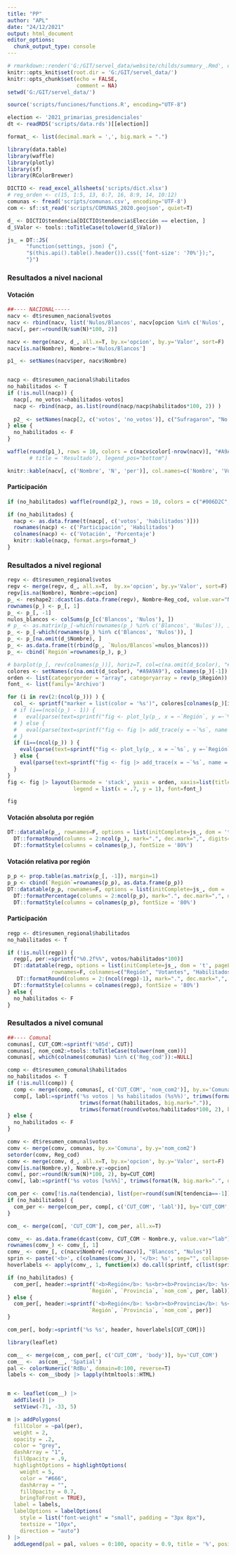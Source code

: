 ```yaml
---
title: "PP"
author: "APL"
date: "24/12/2021"
output: html_document
editor_options: 
  chunk_output_type: console
---
```


```r
# rmarkdown::render('G:/GIT/servel_data/website/childs/summary_.Rmd', output_file = 'G:/GIT/servel_data/website/childs/summary.html')
knitr::opts_knit$set(root.dir = 'G:/GIT/servel_data/')
knitr::opts_chunk$set(echo = FALSE,
                      comment = NA)
setwd('G:/GIT/servel_data/')

source('scripts/funciones/functions.R', encoding="UTF-8")
```


```r
election <- '2021_primarias_presidenciales'
dt <- readRDS('scripts/data.rds')[[election]]

format_ <- list(decimal.mark = ',', big.mark = ".")
```


```r
library(data.table)
library(waffle)
library(plotly)
library(sf)
library(RColorBrewer)

DICTIO <- read_excel_allsheets('scripts/dict.xlsx')
# reg_orden <- c(15, 1:5, 13, 6:7, 16, 8:9, 14, 10:12)
comunas <- fread('scripts/comunas.csv', encoding='UTF-8')
com <- sf::st_read('scripts/COMUNAS_2020.geojson', quiet=T)

d_ <- DICTIO$tendencia[DICTIO$tendencia$Elección == election, ]
d_$Valor <- tools::toTitleCase(tolower(d_$Valor))

js_ = DT::JS(
      "function(settings, json) {",
      "$(this.api().table().header()).css({'font-size': '70%'});",
      "}")
```


### Resultados a nivel nacional

#### Votación

```r
##---- NACIONAL-----
nacv <- dt$resumen_nacional$votos
nacv <- rbind(nacv, list('Nulos/Blancos', nacv[opcion %in% c('Nulos', 'Blancos'), sum(N)]))[!opcion %in% c('Nulos', 'Blancos')]
nacv[, per:=round(N/sum(N)*100, 2)]

nacv <- merge(nacv, d_, all.x=T, by.x='opcion', by.y='Valor', sort=F)
nacv[is.na(Nombre), Nombre:='Nulos/Blancos']

p1_ <- setNames(nacv$per, nacv$Nombre)


nacp <- dt$resumen_nacional$habilitados
no_habilitados <- T
if (!is.null(nacp)) {
  nacp[, no_votos:=habilitados-votos]
  nacp <- rbind(nacp, as.list(round(nacp/nacp$habilitados*100, 2)) )
  
  p2_ <- setNames(nacp[2, c('votos', 'no_votos')], c("Sufragaron", "No sufragaron"))
} else {
  no_habilitados <- F
}

```


```r
waffle(round(p1_), rows = 10, colors = c(nacv$color[-nrow(nacv)], "#A9A9A9")) #,
       # title = 'Resultado'), legend_pos="bottom")
```


```r
knitr::kable(nacv[, c('Nombre', 'N', 'per')], col.names=c('Nombre', 'Votación', 'Porcentaje'), format.args=format_)
```


#### Participación

```r
if (no_habilitados) waffle(round(p2_), rows = 10, colors = c("#006D2C", "#a1d99b"))
```


```r
if (no_habilitados) {
  nacp <- as.data.frame(t(nacp[, c('votos', 'habilitados')]))
  rownames(nacp) <- c('Participación', 'Habilitados')
  colnames(nacp) <- c('Votación', 'Porcentaje')
  knitr::kable(nacp, format.args=format_)
}
```


### Resultados a nivel regional

```r
regv <- dt$resumen_regional$votos
regv <- merge(regv, d_, all.x=T,  by.x='opcion', by.y='Valor', sort=F)
regv[is.na(Nombre), Nombre:=opcion]
p_ <- reshape2::dcast(as.data.frame(regv), Nombre~Reg_cod, value.var="N")
rownames(p_) <- p_[, 1]
p_ <- p_[, -1]
nulos_blancos <- colSums(p_[c('Blancos', 'Nulos'), ])
# p_ <- as.matrix(p_[-which(rownames(p_) %in% c('Blancos', 'Nulos')), ])
p_ <- p_[-which(rownames(p_) %in% c('Blancos', 'Nulos')), ]
p_ <- p_[na.omit(d_$Nombre), ]
p_ <- as.data.frame(t(rbind(p_, `Nulos/Blancos`=nulos_blancos)))
p_ <- cbind(`Región`=rownames(p_), p_)

# barplot(p_[, rev(colnames(p_))], horiz=T, col=c(na.omit(d_$color), "#A9A9A9"), las=1, beside=F) #, log="x")
colores <- setNames(c(na.omit(d_$color), "#A9A9A9"), colnames(p_)[-1])
orden <- list(categoryorder = "array", categoryarray = rev(p_$Región))
font_ <- list(family='Archivo')

for (i in rev(2:(ncol(p_))) ) {
  col_ <- sprintf("marker = list(color = '%s')", colores[colnames(p_)[i]])
  # if (i==(ncol(p_) - 1)) {
  #   eval(parse(text=sprintf("fig <- plot_ly(p_, x = ~`Región`, y =~`%s`, type='bar', name='%s', orientation = 'v', %s)", colnames(p_)[i], colnames(p_)[i], col_)) )
  # } else {
  #   eval(parse(text=sprintf("fig <- fig |> add_trace(y = ~`%s`, name = '%s', %s)", colnames(p_)[i], colnames(p_)[i], col_)) )  
  # }
  if (i==(ncol(p_)) ) {
    eval(parse(text=sprintf("fig <- plot_ly(p_, x = ~`%s`, y =~`Región`, type='bar', name='%s', orientation = 'v', %s)", colnames(p_)[i], colnames(p_)[i], col_)) )
  } else {
    eval(parse(text=sprintf("fig <- fig |> add_trace(x = ~`%s`, name = '%s', %s)", colnames(p_)[i], colnames(p_)[i], col_)) )  
  }
}
fig <- fig |> layout(barmode = 'stack', yaxis = orden, xaxis=list(title='Número de votos'),
                     legend = list(x = .7, y = 1), font=font_)
```

```r
fig
```


#### Votación absoluta por región

```r
DT::datatable(p_, rownames=F, options = list(initComplete=js_, dom = 't', pageLength = 500, columnDefs = list(list(className = 'dt-center', targets = "_all"))) ) |>
  DT::formatRound(columns = 2:ncol(p_), mark=".", dec.mark=",", digits=0) |>
  DT::formatStyle(columns = colnames(p_), fontSize = '80%')
```


#### Votación relativa por región

```r
p_p <- prop.table(as.matrix(p_[, -1]), margin=1)
p_p <- cbind(`Región`=rownames(p_p), as.data.frame(p_p))
DT::datatable(p_p, rownames=F, options = list(initComplete=js_, dom = 't', pageLength = 500, columnDefs = list(list(className = 'dt-center', targets = "_all"))) ) |>
  DT::formatPercentage(columns = 2:ncol(p_p), mark=".", dec.mark=",", digits=2) |>
  DT::formatStyle(columns = colnames(p_p), fontSize = '80%')

```


#### Participación

```r
regp <- dt$resumen_regional$habilitados
no_habilitados <- T

if (!is.null(regp)) {
  regp[, per:=sprintf("%0.2f%%", votos/habilitados*100)]
  DT::datatable(regp, options = list(initComplete=js_, dom = 't', pageLength = 500, columnDefs = list(list(className = 'dt-center', targets = "_all"))), 
              rownames=F, colnames=c("Región", "Votantes", "Habilitados", "Porcentaje participación")) |>
   DT::formatRound(columns = 2:(ncol(regp)-1), mark=".", dec.mark=",", digits=0) |>
  DT::formatStyle(columns = colnames(regp), fontSize = '80%')
} else {
  no_habilitados <- F
}
```



### Resultados a nivel comunal

```r
##---- Comunal
comunas[, CUT_COM:=sprintf('%05d', CUT)]
comunas[, nom_com2:=tools::toTitleCase(tolower(nom_com))]
comunas[, which(colnames(comunas) %in% c('Reg_cod')):=NULL]

comp <- dt$resumen_comunal$habilitados
no_habilitados <- T
if (!is.null(comp)) {
  comp <- merge(comp, comunas[, c('CUT_COM', 'nom_com2')], by.x='Comuna', by.y='nom_com2')
  comp[, labl:=sprintf('%s votos | %s habilitados (%s%%)', trimws(format(votos, big.mark=".")), 
                       trimws(format(habilitados, big.mark=".")),
                       trimws(format(round(votos/habilitados*100, 2), big.mark=".", decimal.mark=",")))]  
} else {
  no_habilitados <- F
}

comv <- dt$resumen_comunal$votos
comv <- merge(comv, comunas, by.x='Comuna', by.y='nom_com2')
setorder(comv, Reg_cod)
comv <- merge(comv, d_, all.x=T, by.x='opcion', by.y='Valor', sort=F)
comv[is.na(Nombre.y), Nombre.y:=opcion]
comv[, por:=round(N/sum(N)*100, 2), by=CUT_COM]
comv[, lab:=sprintf('%s votos [%s%%]', trimws(format(N, big.mark=".", decimal.mark=",")), trimws(format(por, big.mark=".", decimal.mark=",")) )]

com_per <- comv[!is.na(tendencia), list(per=round(sum(N[tendencia==-1]) / sum(N) * 100, 1) ), by=c("CUT_COM", "nom_com", "Región", "Provincia")]
if (no_habilitados) {
  com_per <- merge(com_per, comp[, c('CUT_COM', 'labl')], by='CUT_COM', sort=F)  
}

com_ <- merge(com[, 'CUT_COM'], com_per, all.x=T)

comv_ <- as.data.frame(dcast(comv, CUT_COM ~ Nombre.y, value.var="lab"))
rownames(comv_) <- comv_[, 1]
comv_ <- comv_[, c(nacv$Nombre[-nrow(nacv)], "Blancos", "Nulos")]
sprin <- paste('<b>', c(colnames(comv_)), '</b>: %s', sep="", collapse='<br>')
hoverlabels <- apply(comv_, 1, function(x) do.call(sprintf, c(list(sprin), as.list(x))))

if (no_habilitados) {
  com_per[, header:=sprintf('<b>Región</b>: %s<br><b>Provincia</b>: %s<br><b>Comuna</b>: %s<br><br><b>Votación de Izquierda</b>: %s%%<br><b>Participación</b>: %s<br><br>', 
                          `Región`, `Provincia`, `nom_com`, per, labl)]
} else {
  com_per[, header:=sprintf('<b>Región</b>: %s<br><b>Provincia</b>: %s<br><b>Comuna</b>: %s<br><br><b>Votación de Izquierda</b>: %s%%<br><br>', 
                          `Región`, `Provincia`, `nom_com`, per)]
}

com_per[, body:=sprintf('%s %s', header, hoverlabels[CUT_COM])]
```


```r
library(leaflet)

com__ <- merge(com_, com_per[, c('CUT_COM', 'body')], by='CUT_COM')
com__ <-  as(com__, 'Spatial')
pal <- colorNumeric('RdBu', domain=0:100, reverse=T)
labels <- com__$body |> lapply(htmltools::HTML)


m <- leaflet(com__) |>
  addTiles() |>
  setView(-71, -33, 5)

m |> addPolygons(
  fillColor = ~pal(per),
  weight = 2,
  opacity = .2,
  color = "grey",
  dashArray = "1",
  fillOpacity = .9,
  highlightOptions = highlightOptions(
    weight = 5,
    color = "#666",
    dashArray = "",
    fillOpacity = 0.7,
    bringToFront = TRUE),
  label = labels,
  labelOptions = labelOptions(
    style = list("font-weight" = "small", padding = "3px 8px"),
    textsize = "10px",
    direction = "auto")
) |> 
  addLegend(pal = pal, values = 0:100, opacity = 0.9, title = '%', position = "bottomright")
```